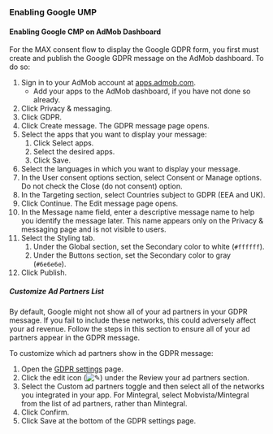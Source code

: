 ### Enabling Google <Abbr>UMP</Abbr>

#### Enabling Google <Abbr>CMP</Abbr> on AdMob Dashboard

For the MAX consent flow to display the Google <Abbr>GDPR</Abbr> form, you first must create and publish the Google <Abbr>GDPR</Abbr> message on the AdMob dashboard.
To do so:

1. Sign in to your AdMob account at [apps.admob.com](https://apps.admob.com).
   * Add your apps to the AdMob dashboard, if you have not done so already.
1. Click <UILabel>Privacy & messaging</UILabel>.
1. Click <UILabel>GDPR</UILabel>.
1. Click <UILabel>Create message</UILabel>.
   The <UILabel>GDPR message</UILabel> page opens.
1. Select the apps that you want to display your message:
   1. Click <UILabel>Select apps</UILabel>.
   1. Select the desired apps.
   1. Click <UILabel>Save</UILabel>.
1. Select the languages in which you want to display your message.
1. In the <UILabel>User consent options</UILabel> section, select <UILabel>Consent or Manage options</UILabel>.
   <Callout type="note">
   Do not check the <UILabel>Close (do not consent)</UILabel> option.
   </Callout>
1. In the <UILabel>Targeting</UILabel> section, select <UILabel>Countries subject to <Abbr>GDPR</Abbr> (<Abbr>EEA</Abbr> and <Abbr>UK</Abbr>)</UILabel>.
1. Click <UILabel>Continue</UILabel>.
   The <UILabel>Edit message</UILabel> page opens.
1. In the <UILabel>Message name</UILabel> field, enter a descriptive message name to help you identify the message later.
   This name appears only on the <UILabel>Privacy & messaging</UILabel> page and is not visible to users.
1. Select the <UILabel>Styling</UILabel> tab.
   1. Under the <UILabel>Global</UILabel> section, set the <UILabel>Secondary color</UILabel> to white (`#ffffff`).
   1. Under the <UILabel>Buttons</UILabel> section, set the <UILabel>Secondary color</UILabel> to gray (`#6e6e6e`).
1. Click <UILabel>Publish</UILabel>.
  
##### Customize Ad Partners List
<Callout type="note">
By default, Google might not show all of your ad partners in your <Abbr>GDPR</Abbr> message.
If you fail to include these networks, this could adversely affect your ad revenue.
Follow the steps in this section to ensure all of your ad partners appear in the <Abbr>GDPR</Abbr> message.
</Callout>

To customize which ad partners show in the <Abbr>GDPR</Abbr> message:

1. Open the [<UILabel>GDPR settings</UILabel>](https://apps.admob.com/v2/privacymessaging/gdpr/settings) page.
1. Click the edit icon (<img src="/images/edit-icon.png" alt="✎" style="display:inline-block;"/>) under the <UILabel>Review your ad partners</UILabel> section.
1. Select the <UILabel>Custom ad partners</UILabel> toggle and then select all of the networks you integrated in your app.
   For Mintegral, select <UILabel>Mobvista/Mintegral</UILabel> from the list of ad partners, rather than <UILabel>Mintegral</UILabel>.
1. Click <UILabel>Confirm</UILabel>.
1. Click <UILabel>Save</UILabel> at the bottom of the <UILabel>GDPR settings</UILabel> page.
